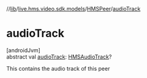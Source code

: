//[lib](/api-reference/android/v2/home/content)/[live.hms.video.sdk.models](../index)/[HMSPeer](index)/[audioTrack](audio-track)

# audioTrack

[androidJvm]\
abstract val [audioTrack](audio-track): [HMSAudioTrack](../../live.hms.video.media.tracks/-h-m-s-audio-track/index)?

This contains the audio track of this peer
